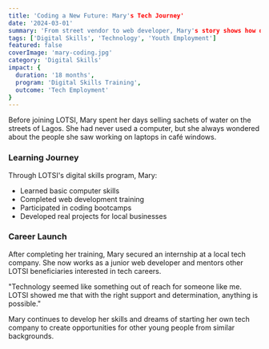 ```yaml
---
title: 'Coding a New Future: Mary's Tech Journey'
date: '2024-03-01'
summary: 'From street vendor to web developer, Mary's story shows how digital skills can transform lives.'
tags: ['Digital Skills', 'Technology', 'Youth Employment']
featured: false
coverImage: 'mary-coding.jpg'
category: 'Digital Skills'
impact: {
  duration: '18 months',
  program: 'Digital Skills Training',
  outcome: 'Tech Employment'
}
---
```


<CustomImage src='mary-coding.jpg' alt='Mary at her coding workstation'/>

Before joining LOTSI, Mary spent her days selling sachets of water on the streets of Lagos. She had never used a computer, but she always wondered about the people she saw working on laptops in café windows.

### Learning Journey

Through LOTSI's digital skills program, Mary:
- Learned basic computer skills
- Completed web development training
- Participated in coding bootcamps
- Developed real projects for local businesses

### Career Launch

After completing her training, Mary secured an internship at a local tech company. She now works as a junior web developer and mentors other LOTSI beneficiaries interested in tech careers.

<Quote>
"Technology seemed like something out of reach for someone like me. LOTSI showed me that with the right support and determination, anything is possible."
</Quote>

Mary continues to develop her skills and dreams of starting her own tech company to create opportunities for other young people from similar backgrounds.